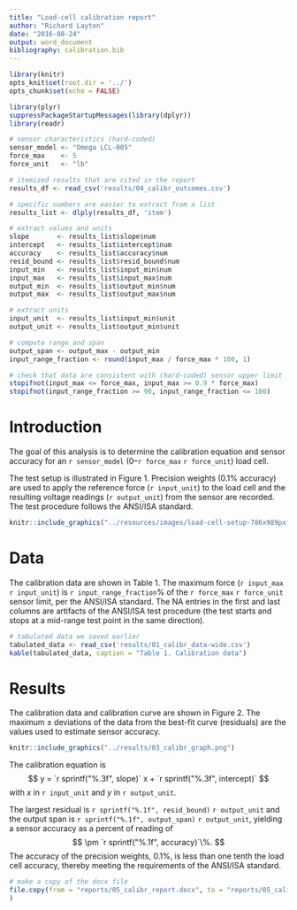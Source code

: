 ```yaml
---
title: "Load-cell calibration report"
author: "Richard Layton"
date: "2016-08-24"
output: word_document
bibliography: calibration.bib
---
```


```r
library(knitr)
opts_knit$set(root.dir = '../')
opts_chunk$set(echo = FALSE)
```

```r
library(plyr)
suppressPackageStartupMessages(library(dplyr))
library(readr)
```

```r
# sensor characteristics (hard-coded) 
sensor_model <- "Omega LCL-005"
force_max    <- 5
force_unit   <- "lb"

# itemized results that are cited in the report 
results_df <- read_csv('results/04_calibr_outcomes.csv')

# specific numbers are easier to extract from a list
results_list <- dlply(results_df, 'item')

# extract values and units
slope       <- results_list$slope$num 
intercept   <- results_list$intercept$num  
accuracy    <- results_list$accuracy$num 
resid_bound <- results_list$resid_bound$num  
input_min   <- results_list$input_min$num  
input_max   <- results_list$input_max$num 
output_min  <- results_list$output_min$num 
output_max  <- results_list$output_max$num  

# extract units
input_unit  <- results_list$input_min$unit 
output_unit <- results_list$output_min$unit 

# compute range and span
output_span <- output_max - output_min
input_range_fraction <- round(input_max / force_max * 100, 1)

# check that data are consistent with (hard-coded) sensor upper limit 
stopifnot(input_max <= force_max, input_max >= 0.9 * force_max)
stopifnot(input_range_fraction >= 90, input_range_fraction <= 100)
```

# Introduction

The goal of this analysis is to determine the calibration equation and sensor accuracy for an `r sensor_model` (0--`r force_max` `r force_unit`) load cell. 

The test setup is illustrated in Figure 1. Precision weights (0.1% accuracy) are used to apply the reference force (`r input_unit`) to the load cell and the resulting voltage readings (`r output_unit`) from the sensor are recorded. The test procedure follows the ANSI/ISA standard.

```r
knitr::include_graphics("../resources/images/load-cell-setup-786x989px.png")
```

# Data

The calibration data are shown in Table 1. The maximum force (`r input_max` `r input_unit`) is `r input_range_fraction`% of the `r force_max` `r force_unit`  sensor limit, per the ANSI/ISA standard. The NA entries in the first and last columns are artifacts of the ANSI/ISA test procedure (the test starts and stops at a mid-range test point in the same direction). 

```r
# tabulated data we saved earlier
tabulated_data <- read_csv('results/01_calibr_data-wide.csv')
kable(tabulated_data, caption = "Table 1. Calibration data")
```

# Results

The calibration data and calibration curve are shown in Figure 2. The maximum $\pm$ deviations of the data from the best-fit curve (residuals) are the values used to estimate sensor accuracy. 

```r
knitr::include_graphics("../results/03_calibr_graph.png")
```

The calibration equation is
$$
y = `r sprintf("%.3f", slope)`  x + `r sprintf("%.3f", intercept)`
$$
with *x* in `r input_unit` and *y* in `r output_unit`.

The largest residual is `r sprintf("%.1f", resid_bound)` `r output_unit` and the output span is `r sprintf("%.1f", output_span)` `r output_unit`, yielding a sensor accuracy as a percent of reading of 
$$
\pm `r sprintf("%.1f", accuracy)`\%. 
$$
The accuracy of the precision weights, 0.1%, is less than one tenth the load cell accuracy, thereby meeting the requirements of the ANSI/ISA standard.  

```r
# make a copy of the docx file
file.copy(from = "reports/05_calibr_report.docx", to = "reports/05_calibr_report_copy.docx"
)
```

